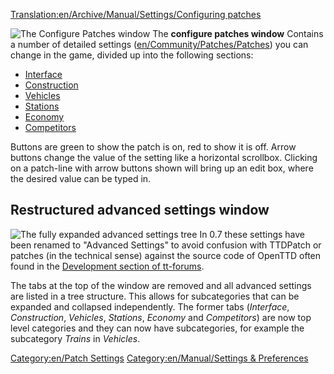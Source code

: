 [[Translation:en/Archive/Manual/Settings/Configuring patches]]
{{en/Warning|The information in the first section only applied to 0.6 and earlier versions. Read [[en/Archive/Manual/Settings/Advanced Settings]] for the 0.7 and later versions.}}

[[File:en/Patches-Interface-0.4.0.png|right|frame|The ''Configure Patches'' window]]
The '''configure patches window''' Contains a number of detailed settings ([[en/Community/Patches/Patches]]) you can change in the game, divided up into the following sections:

*[[en/Archive/Manual/Settings/Advanced Settings/Interface|Interface]]
*[[en/Archive/Manual/Settings/Advanced Settings/Construction|Construction]]
*[[en/Archive/Manual/Settings/Advanced Settings/Vehicles|Vehicles]]
*[[en/Archive/Manual/Settings/Advanced Settings/Stations|Stations]]
*[[en/Archive/Manual/Settings/Advanced Settings/Economy|Economy]]
*[[en/Archive/Manual/Settings/Advanced Settings/Competitors|Competitors]]

Buttons are green to show the patch is on, red to show it is off. Arrow buttons change the value of the setting like a horizontal scrollbox. Clicking on a patch-line with arrow buttons shown will bring up an edit box, where the desired value can be typed in.

{{en/-}}

== Restructured advanced settings window ==

[[File:en/Archive/Manual/Settings/Advanced options full.png|thumb|The fully expanded advanced settings tree]]
In 0.7 these settings have been renamed to "Advanced Settings" to avoid confusion with TTDPatch or patches (in the technical sense) against the source code of OpenTTD often found in the [http://www.tt-forums.net/viewforum.php?f=33 Development section of tt-forums].

The tabs at the top of the window are removed and all advanced settings are listed in a tree structure. This allows for subcategories that can be expanded and collapsed independently. The former tabs (''Interface'', ''Construction'', ''Vehicles'', ''Stations'', ''Economy'' and ''Competitors'') are now top level categories and they can now have subcategories, for example the subcategory ''Trains'' in ''Vehicles''.

[[Category:en/Patch Settings]]
[[Category:en/Manual/Settings & Preferences]]